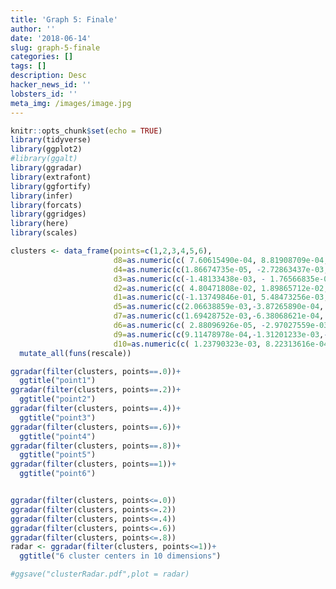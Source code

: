 ```yaml
---
title: 'Graph 5: Finale'
author: ''
date: '2018-06-14'
slug: graph-5-finale
categories: []
tags: []
description: Desc
hacker_news_id: ''
lobsters_id: ''
meta_img: /images/image.jpg
---
```


```r
knitr::opts_chunk$set(echo = TRUE)
library(tidyverse)
library(ggplot2)
#library(ggalt)
library(ggradar)
library(extrafont)
library(ggfortify)
library(infer)
library(forcats)
library(ggridges)
library(here)
library(scales)
```

```r
clusters <- data_frame(points=c(1,2,3,4,5,6),
                       d8=as.numeric(c( 7.60615490e-04, 8.81908709e-04,-1.56654507e-03, 3.77986549e-03,-1.63674792e-03,-4.81345630e-04)),
                       d4=as.numeric(c(1.86674735e-05, -2.72863437e-03,-9.06914202e-03,1.02285896e-02, 2.31427145e-03, 2.56901917e-03)),
                       d3=as.numeric(c(-1.48133438e-03, - 1.76566835e-02,  -1.67195678e-02,  -1.02206745e-02, -1.87481255e-02, -7.42778303e-03)),
                       d2=as.numeric(c( 4.80471808e-02, 1.89865712e-02, 5.51073493e-02, 2.23686838e-02, 1.43890028e-02, 6.07876642e-03)),
                       d1=as.numeric(c(-1.13749846e-01, 5.48473256e-03, 4.34622091e-01, 2.74660413e-01,-4.63572014e-02, 1.14269692e-01)), 
                       d5=as.numeric(c(2.06638859e-03,-3.87265890e-04, 1.01578702e-02,-6.94434057e-03,-8.86661139e-04,-9.31756128e-04)),
                       d7=as.numeric(c(1.69428752e-03,-6.38068621e-04, 1.48049274e-02,-9.33937030e-03, 1.79049026e-04,-3.83044531e-03)),
                       d6=as.numeric(c( 2.88096926e-05, -2.97027559e-03,  6.14116840e-04,  2.33207017e-03,  3.14692892e-03, -7.87809028e-05)),
                       d9=as.numeric(c(9.11478978e-04,-1.31201233e-03,-2.25258870e-03, 8.62742511e-04, 7.19635940e-04, 1.50543228e-03)),
                       d10=as.numeric(c( 1.23790323e-03, 8.22313616e-04,-3.53520503e-03, 8.67177324e-04,-2.65875996e-03, 4.55303452e-03))) %>% 
  mutate_all(funs(rescale)) 

ggradar(filter(clusters, points==.0))+
  ggtitle("point1")
ggradar(filter(clusters, points==.2))+
  ggtitle("point2")
ggradar(filter(clusters, points==.4))+
  ggtitle("point3")
ggradar(filter(clusters, points==.6))+
  ggtitle("point4")
ggradar(filter(clusters, points==.8))+
  ggtitle("point5")
ggradar(filter(clusters, points==1))+
  ggtitle("point6")


ggradar(filter(clusters, points<=.0))
ggradar(filter(clusters, points<=.2))
ggradar(filter(clusters, points<=.4))
ggradar(filter(clusters, points<=.6))
ggradar(filter(clusters, points<=.8))
radar <- ggradar(filter(clusters, points<=1))+
  ggtitle("6 cluster centers in 10 dimensions")

#ggsave("clusterRadar.pdf",plot = radar)

```
